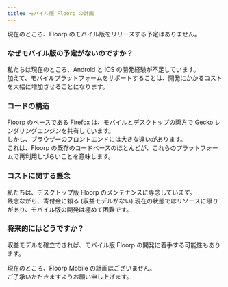 ```yaml
---
title: モバイル版 Floorp の計画
---
```



現在のところ、Floorp のモバイル版をリリースする予定はありません。

### なぜモバイル版の予定がないのですか？

私たちは現在のところ、Android と iOS の開発経験が不足しています。\
加えて、モバイルプラットフォームをサポートすることは、開発にかかるコストを大幅に増加させることになります。

### コードの構造

Floorp のベースである Firefox は、モバイルとデスクトップの両方で Gecko レンダリングエンジンを共有しています。\
しかし、ブラウザーのフロントエンドには大きな違いがあります。\
これは、Floorp の既存のコードベースのほとんどが、これらのプラットフォームで再利用しづらいことを意味します。

### コストに関する懸念

私たちは、デスクトップ版 Floorp のメンテナンスに専念しています。\
残念ながら、寄付金に頼る (収益モデルがない) 現在の状態ではリソースに限りがあり、モバイル版の開発は極めて困難です。

### 将来的にはどうですか？

収益モデルを確立できれば、モバイル版 Floorp の開発に着手する可能性もあります。

現在のところ、Floorp Mobile の計画はございません。\
ご了承いただきますようお願い申し上げます。

<Support />
